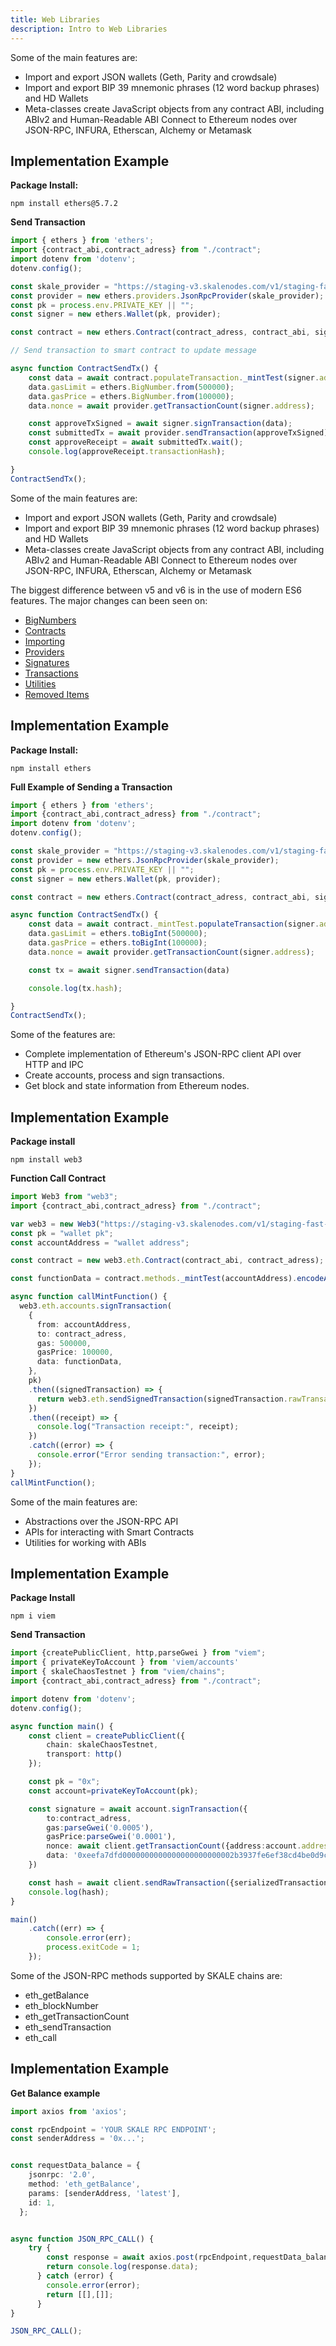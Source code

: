 ```yaml
---
title: Web Libraries
description: Intro to Web Libraries
---
```


<Tabs>
<TabItem label="EthersV5">
<ToolLayout
    introParagraph="The ethers.js library is a comprehensive and concise library for engaging with the Ethereum Blockchain and its surrounding ecosystem."
    toolName="EthersV5"
    toolLink="https://docs.ethers.org/v5/"
    toolDocsLink="https://docs.ethers.org/v5/"
>


Some of the main features are:
- Import and export JSON wallets (Geth, Parity and crowdsale)
- Import and export BIP 39 mnemonic phrases (12 word backup phrases) and HD Wallets
- Meta-classes create JavaScript objects from any contract ABI, including ABIv2 and Human-Readable ABI
Connect to Ethereum nodes over JSON-RPC, INFURA, Etherscan, Alchemy or Metamask

## Implementation Example

**Package Install:**
```shell
npm install ethers@5.7.2
```

**Send Transaction**
```typescript
import { ethers } from 'ethers';
import {contract_abi,contract_adress} from "./contract";
import dotenv from 'dotenv'; 
dotenv.config();

const skale_provider = "https://staging-v3.skalenodes.com/v1/staging-fast-active-bellatrix";
const provider = new ethers.providers.JsonRpcProvider(skale_provider);
const pk = process.env.PRIVATE_KEY || "";
const signer = new ethers.Wallet(pk, provider);

const contract = new ethers.Contract(contract_adress, contract_abi, signer);

// Send transaction to smart contract to update message

async function ContractSendTx() {
    const data = await contract.populateTransaction._mintTest(signer.address);
    data.gasLimit = ethers.BigNumber.from(500000);
    data.gasPrice = ethers.BigNumber.from(100000);
    data.nonce = await provider.getTransactionCount(signer.address);

    const approveTxSigned = await signer.signTransaction(data);
    const submittedTx = await provider.sendTransaction(approveTxSigned);
    const approveReceipt = await submittedTx.wait();
    console.log(approveReceipt.transactionHash);

}
ContractSendTx();
```

</ToolLayout>
</TabItem>
<TabItem label="EthersV6">
<ToolLayout
    introParagraph="The ethers.js library is a comprehensive and concise library for engaging with the Ethereum Blockchain and its surrounding ecosystem."
    toolName="EthersV6"
    toolLink="https://docs.ethers.org/v6/"
    toolDocsLink="https://docs.ethers.org/v6/"
>

Some of the main features are:
- Import and export JSON wallets (Geth, Parity and crowdsale)
- Import and export BIP 39 mnemonic phrases (12 word backup phrases) and HD Wallets
- Meta-classes create JavaScript objects from any contract ABI, including ABIv2 and Human-Readable ABI
Connect to Ethereum nodes over JSON-RPC, INFURA, Etherscan, Alchemy or Metamask

The biggest difference between v5 and v6 is in the use of modern ES6 features. The major changes can been seen on:
- [BigNumbers](https://docs.ethers.org/v6/migrating/#migrate-bigint)
- [Contracts](https://docs.ethers.org/v6/migrating/#migrate-contracts)
- [Importing](https://docs.ethers.org/v6/migrating/#migrate-importing)
- [Providers](https://docs.ethers.org/v6/migrating/#migrate-providers)
- [Signatures](https://docs.ethers.org/v6/migrating/#migrate-signatures)
- [Transactions](https://docs.ethers.org/v6/migrating/#migrate-transactions)
- [Utilities](https://docs.ethers.org/v6/migrating/#migrate-utils)
- [Removed Items](https://docs.ethers.org/v6/migrating/#migrate-missing)

## Implementation Example

**Package Install:**
```shell
npm install ethers
```

**Full Example of Sending a Transaction**
```typescript
import { ethers } from 'ethers';
import {contract_abi,contract_adress} from "./contract";
import dotenv from 'dotenv'; 
dotenv.config();

const skale_provider = "https://staging-v3.skalenodes.com/v1/staging-fast-active-bellatrix";
const provider = new ethers.JsonRpcProvider(skale_provider);
const pk = process.env.PRIVATE_KEY || "";
const signer = new ethers.Wallet(pk, provider);

const contract = new ethers.Contract(contract_adress, contract_abi, signer);

async function ContractSendTx() {
    const data = await contract._mintTest.populateTransaction(signer.address);
    data.gasLimit = ethers.toBigInt(500000);
    data.gasPrice = ethers.toBigInt(100000);
    data.nonce = await provider.getTransactionCount(signer.address);

    const tx = await signer.sendTransaction(data)

    console.log(tx.hash);

}
ContractSendTx();
```

</ToolLayout>
</TabItem>
<TabItem label="Web3js">
<ToolLayout
    introParagraph="Set of Javascript libraries enabling interaction with a local or remote Ethereum node through HTTP, IPC, or WebSocket protocols."
    toolName="Web3.js"
    toolLink="https://docs.web3js.org/"
    toolDocsLink="https://docs.web3js.org/"
>

Some of the features are:

- Complete implementation of Ethereum's JSON-RPC client API over HTTP and IPC
- Create accounts, process and sign transactions.
- Get block and state information from Ethereum nodes.

## Implementation Example

**Package install**
```shell
npm install web3
```

**Function Call Contract**
```typescript
import Web3 from "web3";
import {contract_abi,contract_adress} from "./contract";

var web3 = new Web3("https://staging-v3.skalenodes.com/v1/staging-fast-active-bellatrix");
const pk = "wallet pk";
const accountAddress = "wallet address";

const contract = new web3.eth.Contract(contract_abi, contract_adress);

const functionData = contract.methods._mintTest(accountAddress).encodeABI();

async function callMintFunction() {
  web3.eth.accounts.signTransaction( 
    {
      from: accountAddress,
      to: contract_adress,
      gas: 500000,
      gasPrice: 100000,
      data: functionData,
    }, 
    pk)
    .then((signedTransaction) => {
      return web3.eth.sendSignedTransaction(signedTransaction.rawTransaction || "");
    })
    .then((receipt) => {
      console.log("Transaction receipt:", receipt);
    })
    .catch((error) => {
      console.error("Error sending transaction:", error);
    });
}
callMintFunction();
```

</ToolLayout>
</TabItem>
<TabItem label="Viem">
<ToolLayout
    introParagraph="Viem is a TypeScript interface for Ethereum that provides low-level stateless primitives for interacting with Ethereum."
    toolName="Viem"
    toolLink="https://viem.sh/"
    toolDocsLink="https://viem.sh/"
>

Some of the main features are:
- Abstractions over the JSON-RPC API 
- APIs for interacting with Smart Contracts
- Utilities for working with ABIs

## Implementation Example

**Package Install**
```shell
npm i viem
```

**Send Transaction**
```typescript
import {createPublicClient, http,parseGwei } from "viem";
import { privateKeyToAccount } from 'viem/accounts'
import { skaleChaosTestnet } from "viem/chains";
import {contract_abi,contract_adress} from "./contract";

import dotenv from 'dotenv'; 
dotenv.config();

async function main() {
	const client = createPublicClient({
		chain: skaleChaosTestnet,
		transport: http()
	});

	const pk = "0x";
	const account=privateKeyToAccount(pk);

	const signature = await account.signTransaction({
		to:contract_adress,
		gas:parseGwei('0.0005'),
		gasPrice:parseGwei('0.0001'),
		nonce: await client.getTransactionCount({address:account.address}),
		data: '0xeefa7dfd0000000000000000000000002b3937fe6ef38cd4be0d9ceb05823087b716d689'
	})

	const hash = await client.sendRawTransaction({serializedTransaction:signature});
	console.log(hash);
}

main()
	.catch((err) => {
		console.error(err);
		process.exitCode = 1;
	});
```
</ToolLayout>
</TabItem>
<TabItem label="JSON-RPC Calls">
<ToolLayout
    introParagraph="When some platforms or frameworks don't have any quality web3 library or SDK, there's always the possibility to make the blockchain calls directly to the JSON-RPC methods supported by the chain."
    toolName="JSON-RPC Calls"
    toolLink="https://docs.skale.network/technology/json-rpc-interface"
    toolDocsLink="https://docs.skale.network/technology/json-rpc-interface"
>

Some of the JSON-RPC methods supported by SKALE chains are:
- eth_getBalance
- eth_blockNumber
- eth_getTransactionCount
- eth_sendTransaction
- eth_call

## Implementation Example

**Get Balance example**
````typescript
import axios from 'axios';

const rpcEndpoint = 'YOUR SKALE RPC ENDPOINT';
const senderAddress = '0x...';


const requestData_balance = {
    jsonrpc: '2.0',
    method: 'eth_getBalance',
    params: [senderAddress, 'latest'],
    id: 1,
  };


async function JSON_RPC_CALL() {
    try {
        const response = await axios.post(rpcEndpoint,requestData_balance);
        return console.log(response.data);
      } catch (error) {
        console.error(error);
        return [[],[]];
      }
}

JSON_RPC_CALL();
````
</ToolLayout>
</TabItem>
</Tabs>